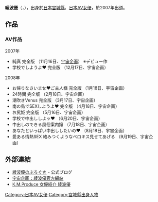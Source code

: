 {{AV女優|
|モデル名=綾波 優
|ふりがな=あやなみ ゆう
|愛称=
|別名=
|生年=1989
|生月=4
|生日=1
|出身地={{JPN}}・[[宮城縣|宮城縣]]
|血液型=O型
|時点=2007年10月
|身長=167
|体重=
|バスト=83
|ウエスト=58
|ヒップ=83
|カップ=C-70
|股下=
|靴=
|身体備考=
|ジャンル=[[日本成人影片|AV]]
|AV出演期間=2007年 - 2009年
|活動備考=
|他の活動=ヌードグラビア
|その他=
}}
{{japanese|japanese=綾波優|kana=あやなみ ゆう|romaji=Ayanami Yuu}}

'''綾波優'''（{{lang-ja|あやなみ ゆう}}，{{bd|1989年|4月1日}}），出身於[[日本|日本]][[宮城縣|宮城縣]]，[[日本AV女優|日本AV女優]]，於2007年出道。

== 作品 == 
=== AV作品 ===
;2007年
* 純真 完全版 （11月16日、[[メディアステーション|宇宙企画]]） ※デビュー作
* 学校でしようよ♥ 完全版 （12月17日、宇宙企画）

;2008年
* お帰りなさいませ♥ご主人様 完全版 （1月18日、宇宙企画）
* 24時間 完全版 （2月18日、宇宙企画）
* 潮吹きVenus 完全版 （3月17日、宇宙企画）
* 南の島でSEXしようよ♥ 完全版 （4月18日、宇宙企画）
* お尻姫 完全版 （5月16日、宇宙企画）
* 学校で中出ししよッ♥ （6月20日、宇宙企画）
* 中出しのできる風俗案内嬢 （7月18日、宇宙企画）
* あなたといっぱい中出ししたいの♥ （8月18日、宇宙企画）
* 愛ある情熱SEX 絡みつくようなベロキス見せてあげる （9月19日、宇宙企画）

== 外部連結 == 
* [https://web.archive.org/web/20110817045051/http://blog.livedoor.jp/ayanamiyu/ 綾波優のぶろぐ☆] - 公式ブログ
* [http://yu.uchu.co.jp/ 宇宙企画：綾波優官方網站] {{Wayback|url=http://yu.uchu.co.jp/ |date=20081216115900 }}
* [https://web.archive.org/web/20090721003711/http://www.km-produce.com/girls/detail.php?gid=2786 K.M.Produce 女優紹介 綾波優]

{{DEFAULTSORT:Ayanami Yuu}}
[[Category:日本AV女優|Category:日本AV女優]]
[[Category:宮城縣出身人物|Category:宮城縣出身人物]]


{{Pornstar-stub}}
